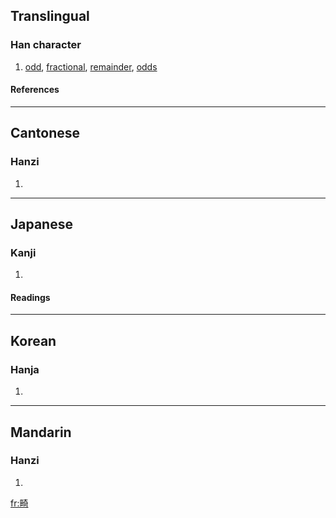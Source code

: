 ==Translingual==
===Han character===
{{Han char|rn=102|rad=田|as=08|sn=13|four=6402<sub>1</sub>|canj=田大一口 (WKMR)}}
# [[odd]], [[fractional]], [[remainder]], [[odds]]
====References====
{{Han ref|kx=0765.030|dkj=21893|dj=1176.030|hdz=42545.130|uh=7578|ud=30072|bh=B7EE|bd=47086}}

----
==Cantonese==
===Hanzi===
{{yue-hanzi|jyut=|y=gei1}}
# {{defn|Cantonese}}

----
==Japanese==
===Kanji===
{{ja-kanji|grade=|rs=田08}}
# {{defn|Japanese}} 
====Readings====
{{ja-readings|on=[[き]] (ki)|kun=[[はした]] (hashita), [[めずらしい]] (mezurashii), [[かたわ]] (katawa)|nanori=}}

----
==Korean==
===Hanja===
{{ko-hanja|hangeul=기|eumhun=|rv=gi|mr=ki|y=ki}}
# {{defn|Korean}}

----
==Mandarin==
===Hanzi===
{{cmn-hanzi|pin=[[jī]] ([[ji1]]), [[qí]] ([[qi2]])|wg=chi<sup>1</sup>, ch'i<sup>2</sup>}}
# {{defn|Mandarin}}

[[fr:畸]]